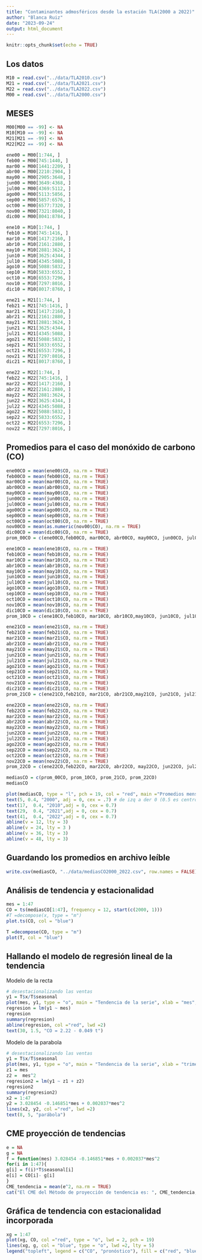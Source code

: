 ```yaml
---
title: "Contaminantes admosféricos desde la estación TLA(2000 a 2022)"
author: "Blanca Ruiz"
date: "2023-09-24"
output: html_document
---
```


```r
knitr::opts_chunk$set(echo = TRUE)
```

## Los datos
```r
M10 = read.csv("../data/TLA2010.csv")
M21 = read.csv("../data/TLA2021.csv")
M22 = read.csv("../data/TLA2022.csv")
M00 = read.csv("../data/TLA2000.csv")
```


## MESES

```r
M00[M00 == -99] <- NA
M10[M10 == -99] <- NA
M21[M21 == -99] <- NA
M22[M22 == -99] <- NA

ene00 = M00[1:744, ]
feb00 = M00[745:1440, ]
mar00 = M00[1441:2209, ]
abr00 = M00[2210:2904, ]
may00 = M00[2905:3648, ]
jun00 = M00[3649:4368, ]
jul00 = M00[4369:5112, ]
ago00 = M00[5113:5856, ]
sep00 = M00[5857:6576, ]
oct00 = M00[6577:7320, ]
nov00 = M00[7321:8040, ]
dic00 = M00[8041:8784, ]

ene10 = M10[1:744, ]
feb10 = M10[745:1416, ]
mar10 = M10[1417:2160, ]
abr10 = M10[2161:2880, ]
may10 = M10[2881:3624, ]
jun10 = M10[3625:4344, ]
jul10 = M10[4345:5088, ]
ago10 = M10[5088:5832, ]
sep10 = M10[5833:6552, ]
oct10 = M10[6553:7296, ]
nov10 = M10[7297:8016, ]
dic10 = M10[8017:8760, ]

ene21 = M21[1:744, ]
feb21 = M21[745:1416, ]
mar21 = M21[1417:2160, ]
abr21 = M21[2161:2880, ]
may21 = M21[2881:3624, ]
jun21 = M21[3625:4344, ]
jul21 = M21[4345:5088, ]
ago21 = M21[5088:5832, ]
sep21 = M21[5833:6552, ]
oct21 = M21[6553:7296, ]
nov21 = M21[7297:8016, ]
dic21 = M21[8017:8760, ]

ene22 = M22[1:744, ]
feb22 = M22[745:1416, ]
mar22 = M22[1417:2160, ]
abr22 = M22[2161:2880, ]
may22 = M22[2881:3624, ]
jun22 = M22[3625:4344, ]
jul22 = M22[4345:5088, ]
ago22 = M22[5088:5832, ]
sep22 = M22[5833:6552, ]
oct22 = M22[6553:7296, ]
nov22 = M22[7297:8016, ]

```

## Promedios para el caso del monóxido de carbono (CO)

```r
ene00CO = mean(ene00$CO, na.rm = TRUE)
feb00CO = mean(feb00$CO, na.rm = TRUE)
mar00CO = mean(mar00$CO, na.rm = TRUE)
abr00CO = mean(abr00$CO, na.rm = TRUE)
may00CO = mean(may00$CO, na.rm = TRUE)
jun00CO = mean(jun00$CO, na.rm = TRUE)
jul00CO = mean(jul00$CO, na.rm = TRUE)
ago00CO = mean(ago00$CO, na.rm = TRUE)
sep00CO = mean(sep00$CO, na.rm = TRUE)
oct00CO = mean(oct00$CO, na.rm = TRUE)
nov00CO = mean(as.numeric(nov00$CO), na.rm = TRUE)
dic00CO = mean(dic00$CO, na.rm = TRUE)
prom_00CO = c(ene00CO,feb00CO, mar00CO, abr00CO, may00CO, jun00CO, jul00CO, ago00CO, sep00CO, oct00CO, nov00CO, dic00CO)

ene10CO = mean(ene10$CO, na.rm = TRUE)
feb10CO = mean(feb10$CO, na.rm = TRUE)
mar10CO = mean(mar10$CO, na.rm = TRUE)
abr10CO = mean(abr10$CO, na.rm = TRUE)
may10CO = mean(may10$CO, na.rm = TRUE)
jun10CO = mean(jun10$CO, na.rm = TRUE)
jul10CO = mean(jul10$CO, na.rm = TRUE)
ago10CO = mean(ago10$CO, na.rm = TRUE)
sep10CO = mean(sep10$CO, na.rm = TRUE)
oct10CO = mean(oct10$CO, na.rm = TRUE)
nov10CO = mean(nov10$CO, na.rm = TRUE)
dic10CO = mean(dic10$CO, na.rm = TRUE)
prom_10CO = c(ene10CO,feb10CO, mar10CO, abr10CO,may10CO, jun10CO, jul10CO, ago10CO, sep10CO, oct10CO, nov10CO, dic10CO)

ene21CO = mean(ene21$CO, na.rm = TRUE)
feb21CO = mean(feb21$CO, na.rm = TRUE)
mar21CO = mean(mar21$CO, na.rm = TRUE)
abr21CO = mean(abr21$CO, na.rm = TRUE)
may21CO = mean(may21$CO, na.rm = TRUE)
jun21CO = mean(jun21$CO, na.rm = TRUE)
jul21CO = mean(jul21$CO, na.rm = TRUE)
ago21CO = mean(ago21$CO, na.rm = TRUE)
sep21CO = mean(sep21$CO, na.rm = TRUE)
oct21CO = mean(oct21$CO, na.rm = TRUE)
nov21CO = mean(nov21$CO, na.rm = TRUE)
dic21CO = mean(dic21$CO, na.rm = TRUE)
prom_21CO = c(ene21CO,feb21CO, mar21CO, abr21CO,may21CO, jun21CO, jul21CO, ago21CO, sep21CO, oct21CO, nov21CO, dic21CO)

ene22CO = mean(ene22$CO, na.rm = TRUE)
feb22CO = mean(feb22$CO, na.rm = TRUE)
mar22CO = mean(mar22$CO, na.rm = TRUE)
abr22CO = mean(abr22$CO, na.rm = TRUE)
may22CO = mean(may22$CO, na.rm = TRUE)
jun22CO = mean(jun22$CO, na.rm = TRUE)
jul22CO = mean(jul22$CO, na.rm = TRUE)
ago22CO = mean(ago22$CO, na.rm = TRUE)
sep22CO = mean(sep22$CO, na.rm = TRUE)
oct22CO = mean(oct22$CO, na.rm = TRUE)
nov22CO = mean(nov22$CO, na.rm = TRUE)
prom_22CO = c(ene22CO,feb22CO, mar22CO, abr22CO, may22CO, jun22CO, jul22CO, ago22CO, sep22CO, oct22CO, nov22CO)

mediasCO = c(prom_00CO, prom_10CO, prom_21CO, prom_22CO)
mediasCO
```

```r
plot(mediasCO, type = "l", pch = 19, col = "red", main ="Promedios mensuales CO desde 2000 a 2022", ylab = "Promedio", xlab = "mes",  lwd = 2)
text(5, 0.4, "2000", adj = 0, cex = .7) # de izq a der 0 (0.5 es centro)
text(17,  0.4, "2010",adj = 0, cex = 0.7)
text(29,  0.4, "2021",adj = 0, cex = 0.7)
text(41,  0.4, "2022",adj = 0, cex = 0.7)
abline(v = 12, lty = 3)
abline(v = 24, lty = 3 )
abline(v = 36, lty = 3)
abline(v = 48, lty = 3)
```

## Guardando los promedios en archivo leíble 
```r
write.csv(mediasCO, "../data/mediasCO2000_2022.csv", row.names = FALSE)
```

## Análisis de tendencia y estacionalidad

```r
mes = 1:47
CO = ts(mediasCO[1:47], frequency = 12, start(c(2000, 1)))
#T =decompose(x, type = "m")
plot.ts(CO, col = "blue")
```


```r
T =decompose(CO, type = "m")
plot(T, col = "blue")
```

## Hallando el modelo de regresión lineal de la tendencia
Modelo de la recta 

```r
# desestacionalizando las ventas
y1 = T$x/T$seasonal
plot(mes, y1, type = "o", main = "Tendencia de la serie", xlab = "mes", ylab = "CO", lwd = 2, pch = 19)
regresion = lm(y1 ~ mes)
regresion
summary(regresion)
abline(regresion, col ="red", lwd =2)
text(30, 1.5, "CO = 2.22 - 0.049 t")
```

Modelo de la parabola

```r
# desestacionalizando las ventas
y1 = T$x/T$seasonal
plot(mes, y1, type = "o", main = "Tendencia de la serie", xlab = "trimestre", ylab = "ventas", lwd = 2, pch = 19)
z1 = mes
z2 =  mes^2
regresion2 = lm(y1 ~ z1 + z2)
regresion2
summary(regresion2)
x2 = 1:47
y2 = 3.028454 -0.146851*mes + 0.002037*mes^2 
lines(x2, y2, col ="red", lwd =2)
text(8, 5, "parábola")
```


## CME proyección de tendencias

```r
e = NA
g = NA
f = function(mes) 3.028454 -0.146851*mes + 0.002037*mes^2 
for(i in 1:47){
g[i] = f(i)*T$seasonal[i]
e[i] = CO[i]- g[i]
}
CME_tendencia = mean(e^2, na.rm = TRUE)
cat("El CME del Método de proyección de tendencia es: ", CME_tendencia, "\n")

```

## Gráfica de tendencia con estacionalidad incorporada

```r
xg = 1:47
plot(xg, CO, col ="red", type = "o", lwd = 2, pch = 19)
lines(xg, g, col = "blue", type = "o", lwd =2, lty = 5)
legend("topleft", legend = c("CO", "pronóstico"), fill = c("red", "blue"))
```







